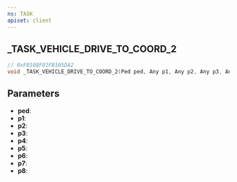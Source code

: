 ```yaml
---
ns: TASK
apiset: client
---
```

## _TASK_VEHICLE_DRIVE_TO_COORD_2

```c
// 0xF0108F01FB105DA2
void _TASK_VEHICLE_DRIVE_TO_COORD_2(Ped ped, Any p1, Any p2, Any p3, Any p4, Any p5, Any p6, Any p7, Any p8);
```


## Parameters
* **ped**:
* **p1**:
* **p2**:
* **p3**:
* **p4**:
* **p5**:
* **p6**:
* **p7**:
* **p8**: